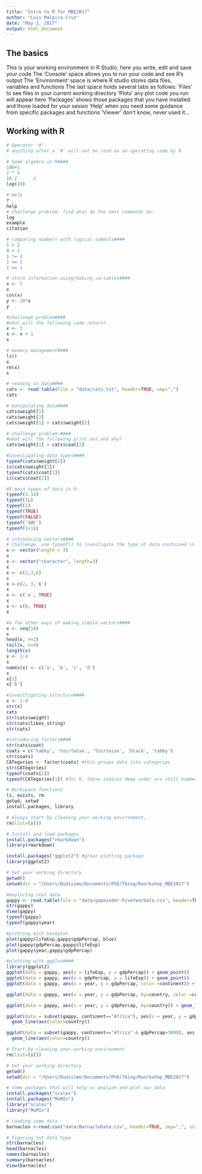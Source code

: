 ```yaml
---
title: "Intro to R for MBE2017"
author: "Luis Malpica Cruz"
date: "May 2, 2017"
output: html_document
---
```


## The basics
 This is your working environment in R Studio, here you write, edit and save your code
 The 'Console' space allows you to run your code and see R's output
 The 'Environment' space is where R studio stores data files, variables and functions
 The last space holds several tabs as follows:
 'Files' to see files in your current working directory
 'Plots' any plot code you run will appear here
 'Packages' shows those packages that you have installed and those loaded for your sesion
 'Help' when you need some guidance from specific packages and functions
 'Viewer' don't know, never used it...

## Working with R
```r
# Operator '#'
# anything after a '#' will not be read as an operating code by R

# Some algebra in R####
100+1
2 * 6
10 /      2
log(10)

# Help
?
help
# Challenge problem, find what do the next commands do:
log
example
citation

# comparing numbers with logical symbols####
1 < 2
0 > 1
1 != 2
1 <= 2
1 >= 1

# store information using/making variables####
x <- 5
x
cos(x)
y <- 10*x
y

#challenge problem####
#what will the following code return?
x <- 1
x <- x + 1 
x

# memory management####
ls()
x
rm(x)
x

# reading in data####
cats <- read.table(file = "data/cats.txt", header=TRUE, sep=",")
cats

# manipulating data####
cats$weight[1]
cats$weight[2]
cats$weight[1] + cats$weight[2]

# challenge problem:####
#what will the following print out and why?
cats$weight[1] + cats$coat[2]

#investigating data types####
typeof(cats$weight[1])
is(cats$weight[1])
typeof(cats$coat[2])
is(cats$coat[2])

#5 main types of data in R:
typeof(3.14)
typeof(1L)
typeof(1)
typeof(TRUE)
typeof(FALSE)
typeof('SWC')
typeof(1+1i)

# introducing vectors####
# Challenge, use typeof() to investigate the type of data contained in the vectors created
x <- vector(length = 3)
x
x <- vector("character", length=3)
x
x <- c(2,3,6)
x
x <-c(2, 3,'6') 
x
x <- c('a', TRUE)
x
x <- c(0, TRUE)
x

#a few other ways of making simple vectors####
x <- seq(10)
x
head(x, n=2)
tail(x, n=4)
length(x)
x <- 1:4
x
names(x) <- c('a', 'b', 'c', 'd')
x
x[2]
x['b']

#investtigating structure####
x <- 1:4
str(x)
cats
str(cats$weight)
str(cats$likes_string)
str(cats)

#introducing factors####
str(cats$coat)
coats = c('tabby', 'toirtoise', 'toirtoise', 'black', 'tabby')
str(coats)
CATegories <- factor(coats) #this groups data into categories
str(CATegories)
typeof(coats[1])
typeof(CATegories[1]) #for R, these indices deep under are still numbers 

```

```r
# Workspace functions 
ls, exists, rm
getwd, setwd
install.packages, library

# Always start by cleaning your working environment, 
rm(list=ls())

# Install and load packages
install.packages("rmarkdown")
library(rmarkdown)

install.packages("ggplot2") #great plotting package
library(ggplot2)

# Set your working directory
getwd()
setwd(dir = "/Users/Dudisimo/Documents/PhD/TAing/Rworkshop_MBE2017")

#exploring real data
gappy <- read.table(file = "data/gapminder-FiveYearData.csv", header=TRUE, sep=",", strip.white = TRUE)
str(gappy)
View(gappy)
typeof(gappy)
typeof(gappy$year)

#plotting with baseplot
plot(gappy$lifeExp,gappy$gdpPercap, blue)
plot(gappy$gdpPercap,gappy$lifeExp)
plot(gappy$year,gappy$gdpPercap)

#plotting with ggplot####
library(ggplot2)
ggplot(data = gappy, aes(x = lifeExp, y = gdpPercap)) + geom_point()
ggplot(data = gappy, aes(x = gdpPercap, y = lifeExp)) + geom_point()
ggplot(data = gappy, aes(x = year, y = gdpPercap, color =continent)) + geom_point()

ggplot(data = gappy, aes(x = year, y = gdpPercap, by=country, color =continent)) + geom_point() + geom_line()

ggplot(data = gappy, aes(x = year, y = gdpPercap, by=country)) + geom_line(aes(color=continent))

ggplot(data = subset(gappy, continent=="Africa"), aes(x = year, y = gdpPercap, by=country)) +
  geom_line(aes(color=country))

ggplot(data = subset(gappy, continent=="Africa" & gdpPercap>3000), aes(x = year, y = gdpPercap, by=country)) + 
  geom_line(aes(color=country))

```

```r
# Start by cleaning your working environment
rm(list=ls())

# Set your working directory
getwd()
setwd(dir = "/Users/Dudisimo/Documents/PhD/TAing/Rworkshop_MBE2017")

# Some packages that will help us analyze and plot our data
install.packages("scales")
install.packages("MuMIn")
library("scales")
library("MuMIn")

# Loading some data
barnacles <-read.csv("data/BarnacleData.csv", header=TRUE, sep=",", strip.white = TRUE) 

# Figuring out data type
str(barnacles)
head(barnacles)
names(barnacles)
summary(barnacles)
View(barnacles)

```



